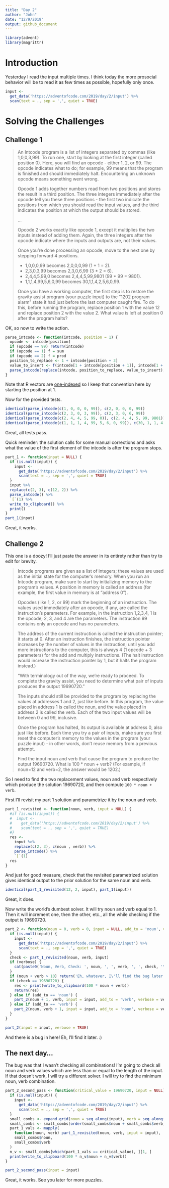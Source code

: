 ```yaml
---
title: "Day 2"
author: "John"
date: "12/9/2019"
output: github_document
---
```


```r
library(advent)
library(magrittr)
```

# Introduction

Yesterday I read the input multiple times. I think today the more prosocial behavior will be to read it as few times as possible, hopefully only once.

```r
input <- 
  get_data('https://adventofcode.com/2019/day/2/input') %>% 
  scan(text = ., sep = ',', quiet = TRUE)
```


# Solving the Challenges

## Challenge 1

> An Intcode program is a list of integers separated by commas (like 1,0,0,3,99). To run one, start by looking at the first integer (called position 0). Here, you will find an opcode - either 1, 2, or 99. The opcode indicates what to do; for example, 99 means that the program is finished and should immediately halt. Encountering an unknown opcode means something went wrong.
> 
> Opcode 1 adds together numbers read from two positions and stores the result in a third position. The three integers immediately after the opcode tell you these three positions - the first two indicate the positions from which you should read the input values, and the third indicates the position at which the output should be stored.
> 
> ...
> 
> Opcode 2 works exactly like opcode 1, except it multiplies the two inputs instead of adding them. Again, the three integers after the opcode indicate where the inputs and outputs are, not their values.
> 
> Once you're done processing an opcode, move to the next one by stepping forward 4 positions.
>
>   * 1,0,0,0,99 becomes 2,0,0,0,99 (1 + 1 = 2).
>   * 2,3,0,3,99 becomes 2,3,0,6,99 (3 * 2 = 6).
>   * 2,4,4,5,99,0 becomes 2,4,4,5,99,9801 (99 * 99 = 9801).
>   * 1,1,1,4,99,5,6,0,99 becomes 30,1,1,4,2,5,6,0,99.
> 
> Once you have a working computer, the first step is to restore the gravity assist program (your puzzle input) to the "1202 program alarm" state it had just before the last computer caught fire. To do this, before running the program, replace position 1 with the value 12 and replace position 2 with the value 2. What value is left at position 0 after the program halts?

OK, so now to write the action.

```r
parse_intcode <- function(intcode, position = 1) {
  opcode <- intcode[position]
  if (opcode == 99) return(intcode)
  if (opcode == 1) f = sum
  if (opcode == 2) f = prod
  position_to_replace <- 1 + intcode[position + 3]
  value_to_insert <- f(intcode[1 + intcode[position + 1]], intcode[1 + intcode[position + 2]])
  parse_intcode(replace(intcode, position_to_replace, value_to_insert), position + 4)
}
```

Note that R vectors are [one-indexed](https://stackoverflow.com/questions/3135325/why-do-vector-indices-in-r-start-with-1-instead-of-0) so I keep that convention here by starting the position at 1.

Now for the provided tests.

```r
identical(parse_intcode(c(1, 0, 0, 0, 99)), c(2, 0, 0, 0, 99))
identical(parse_intcode(c(2, 3, 0, 3, 99)), c(2, 3, 0, 6, 99))
identical(parse_intcode(c(2, 4, 4, 5, 99, 0)), c(2, 4, 4, 5, 99, 9801))
identical(parse_intcode(c(1, 1, 1, 4, 99, 5, 6, 0, 99)), c(30, 1, 1, 4, 2, 5, 6, 0, 99))
```

Great, all tests pass.

Quick reminder: the solution calls for some manual corrections and asks what the value of the first element of the intcode is after the program stops.

```r
part_1 <- function(input = NULL) {
  if (is.null(input)) {
    input <- 
      get_data('https://adventofcode.com/2019/day/2/input') %>% 
      scan(text = ., sep = ',', quiet = TRUE)
  }
  input %>% 
  replace(c(2, 3), c(12, 2)) %>% 
  parse_intcode() %>% 
  `[`(1) %>% 
  write_to_clipboard() %>% 
  print()
}
part_1(input)
```

Great, it works.

## Challenge 2

This one is a doozy! I'll just paste the answer in its entirety rather than try to edit for brevity.

> Intcode programs are given as a list of integers; these values are used as the initial state for the computer's memory. When you run an Intcode program, make sure to start by initializing memory to the program's values. A position in memory is called an address (for example, the first value in memory is at "address 0").
> 
> Opcodes (like 1, 2, or 99) mark the beginning of an instruction. The values used immediately after an opcode, if any, are called the instruction's parameters. For example, in the instruction 1,2,3,4, 1 is the opcode; 2, 3, and 4 are the parameters. The instruction 99 contains only an opcode and has no parameters.
> 
> The address of the current instruction is called the instruction pointer; it starts at 0. After an instruction finishes, the instruction pointer increases by the number of values in the instruction; until you add more instructions to the computer, this is always 4 (1 opcode + 3 parameters) for the add and multiply instructions. (The halt instruction would increase the instruction pointer by 1, but it halts the program instead.)
> 
> "With terminology out of the way, we're ready to proceed. To complete the gravity assist, you need to determine what pair of inputs produces the output 19690720."
> 
> The inputs should still be provided to the program by replacing the values at addresses 1 and 2, just like before. In this program, the value placed in address 1 is called the noun, and the value placed in address 2 is called the verb. Each of the two input values will be between 0 and 99, inclusive.
> 
> Once the program has halted, its output is available at address 0, also just like before. Each time you try a pair of inputs, make sure you first reset the computer's memory to the values in the program (your puzzle input) - in other words, don't reuse memory from a previous attempt.
> 
> Find the input noun and verb that cause the program to produce the output 19690720. What is 100 * noun + verb? (For example, if noun=12 and verb=2, the answer would be 1202.)

So I need to find the two replacement values, noun and verb respectively which produce the solution 19690720, and then compute `100 * noun + verb`.

First I'll revisit my part 1 solution and parametrize it by the noun and verb.

```r
part_1_revisited <- function(noun, verb, input = NULL) {
  #if (is.null(input)) {
  #  input <- 
  #    get_data('https://adventofcode.com/2019/day/2/input') %>% 
  #    scan(text = ., sep = ',', quiet = TRUE)
  #}
  res <-
    input %>% 
    replace(c(2, 3), c(noun , verb)) %>% 
    parse_intcode() %>% 
    `[`(1)
  res
}
```

And just for good measure, check that the revisited parametrized solution gives identical output to the prior solution for the same noun and verb.

```r
identical(part_1_revisited(12, 2, input), part_1(input))
```

Great, it does.

Now write the world's dumbest solver. It will try noun and verb equal to 1. Then it will increment one, then the other, etc., all the while checking if the output is 19690720.

```r
part_2 <- function(noun = 0, verb = 0, input = NULL, add_to = 'noun', verbose = TRUE) {
  if (is.null(input)) {
    input <- 
      get_data('https://adventofcode.com/2019/day/2/input') %>% 
      scan(text = ., sep = ',', quiet = TRUE)
  }
  check <- part_1_revisited(noun, verb, input)
  if (verbose) {
    cat(paste0('Noun, Verb, Check: ', noun, ', ', verb, ', ', check, '\n'))
  }
  if (noun + verb > 10) return('Eh, whatever, I\'ll find the bug later!')
  if (check == 19690720) {
    res <- print(write_to_clipboard(100 * noun + verb))
    return(res)
  } else if (add_to == 'noun') {
    part_2(noun + 1, verb, input = input, add_to = 'verb', verbose = verbose)
  } else if (add_to == 'verb') {
    part_2(noun, verb + 1, input = input, add_to = 'noun', verbose = verbose)
  }
}
```

```r
part_2(input = input, verbose = TRUE)
```

And there is a bug in here! Eh, I'll find it later. :)

## The next day...

The bug was that I wasn't checking all combinations! I'm going to check all noun and verb values which are less than or equal to the length of the input. If that doesn't work, I will try a different solver. I will try to find the minimum noun, verb combination.

```r
part_2_second_pass <- function(critical_value = 19690720, input = NULL) {
  if (is.null(input)) {
    input <- 
      get_data('https://adventofcode.com/2019/day/2/input') %>% 
      scan(text = ., sep = ',', quiet = TRUE)
  }
  small_combs <- expand.grid(noun = seq_along(input), verb = seq_along(input))
  small_combs <- small_combs[order(small_combs$noun + small_combs$verb, small_combs$noun), ]
  part_1_vals <- mapply(
    function(noun, verb) part_1_revisited(noun, verb, input = input), 
    small_combs$noun, 
    small_combs$verb
  )
  n_v <- small_combs[which(part_1_vals == critical_value), ][1, ]
  print(write_to_clipboard(100 * n_v$noun + n_v$verb))
}
```

```r
part_2_second_pass(input = input)
```

Great, it works. See you later for more puzzles.

